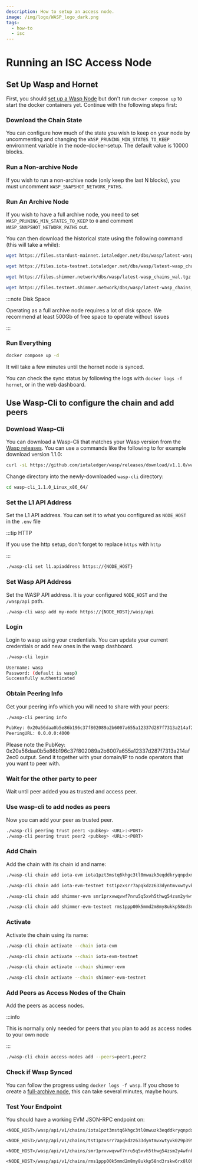 ```yaml
---
description: How to setup an access node.
image: /img/logo/WASP_logo_dark.png
tags:
  - how-to
  - isc
---
```



# Running an ISC Access Node

## Set Up Wasp and Hornet

First, you should [set up a  Wasp Node](./running-a-node.md) but don't run `docker compose up` to start the docker containers yet. Continue with the following steps first:

### Download the Chain State

You can configure how much of the state you wish to keep on your node by uncommenting and changing the `WASP_PRUNING_MIN_STATES_TO_KEEP` environment variable in the node-docker-setup. The default value is 10000 blocks.

### Run a Non-archive Node

If you wish to run a non-archive node (only keep the last N blocks), you must uncomment `WASP_SNAPSHOT_NETWORK_PATHS`.

### Run An Archive Node

If you wish to have a full archive node, you need to set `WASP_PRUNING_MIN_STATES_TO_KEEP` to `0` and comment `WASP_SNAPSHOT_NETWORK_PATHS` out.

You can then download the historical state using the following command (this will take a while):


<Tabs groupId="network" queryString>
<TabItem value="iota" label="IOTA EVM">

```sh
wget https://files.stardust-mainnet.iotaledger.net/dbs/wasp/latest-wasp_chains_wal.tgz -O - | tar xzv -C data/wasp
```

</TabItem>
<TabItem value="iota_testnet" label="IOTA EVM Testnet">

```sh
wget https://files.iota-testnet.iotaledger.net/dbs/wasp/latest-wasp_chains_wal.tgz -O - | tar xzv -C data/wasp
```

</TabItem>
<TabItem value="shimmer" label="ShimmerEVM">

```sh
wget https://files.shimmer.network/dbs/wasp/latest-wasp_chains_wal.tgz -O - | tar xzv -C data/wasp
```

</TabItem>
<TabItem value="shimmer_testnet" label="ShimmerEVM Testnet">

```sh
wget https://files.testnet.shimmer.network/dbs/wasp/latest-wasp_chains_wal.tgz -O - | tar xzv -C data/wasp
```

</TabItem>
</Tabs>

:::note Disk Space

Operating as a full archive node requires a lot of disk space. We recommend at least 500Gb of free space to operate without issues

:::

### Run Everything

```sh
docker compose up -d
```

It will take a few minutes until the hornet node is synced.

You can check the sync status by following the logs with `docker logs -f hornet`, or in the web dashboard.

## Use Wasp-Cli to configure the chain and add peers
### Download Wasp-Cli

You can download a Wasp-Cli that matches your Wasp version from the [Wasp releases](https://github.com/iotaledger/wasp/releases).
You can use a commands like the following to for example download version 1.1.0:

```sh
curl -sL https://github.com/iotaledger/wasp/releases/download/v1.1.0/wasp-cli_1.1.0_Linux_x86_64.tar.gz | tar xzv
```

Change directory into the newly-downloaded `wasp-cli` directory:

```sh
cd wasp-cli_1.1.0_Linux_x86_64/
```

### Set the L1 API Address

Set the L1 API address. You can set it to what you configured as `NODE_HOST` in the `.env` file

:::tip HTTP

If you use the http setup, don't forget to replace `https` with `http`

:::

```sh
./wasp-cli set l1.apiaddress https://{NODE_HOST}
```

### Set Wasp API Address

Set the WASP API address. It is your configured `NODE_HOST` and the `/wasp/api` path.

```sh
./wasp-cli wasp add my-node https://{NODE_HOST}/wasp/api
```

### Login

Login to wasp using your credentials. You can update your current credentials or add new ones in the wasp dashboard.

```sh
./wasp-cli login
```
```sh title=Output
Username: wasp
Password: (default is wasp)
Successfully authenticated
```

### Obtain Peering Info

Get your peering info which you will need to share with your peers:

```sh
./wasp-cli peering info
```
```sh title=Output
PubKey: 0x20a56daa0b5e86b196c37f802089a2b6007a655a12337d287f7313a214af2ec0
PeeringURL: 0.0.0.0:4000
```

Please note the PubKey: 0x20a56daa0b5e86b196c37f802089a2b6007a655a12337d287f7313a214af2ec0 output.
Send it together with your domain/IP to node operators that you want to peer with.

### Wait for the other party to peer

Wait until peer added you as trusted and access peer.

### Use wasp-cli to add nodes as peers

Now you can add your peer as trusted peer.

```sh
./wasp-cli peering trust peer1 <pubkey> <URL>:<PORT>
./wasp-cli peering trust peer2 <pubkey> <URL>:<PORT>
```

### Add Chain

Add the chain with its chain id and name:

<Tabs groupId="network" queryString>
<TabItem value="iota" label="IOTA EVM">

```sh
./wasp-cli chain add iota-evm iota1pzt3mstq6khgc3tl0mwuzk3eqddkryqnpdxmk4nr25re2466uxwm28qqxu5
```

</TabItem>
<TabItem value="iota_testnet" label="IOTA EVM Testnet">

```sh
./wasp-cli chain add iota-evm-testnet tst1pzxsrr7apqkdzz633dyntmvxwtyvk029p39te5j0m33q6946h7akzv663zu
```

</TabItem>
<TabItem value="shimmer" label="ShimmerEVM">

```sh
./wasp-cli chain add shimmer-evm smr1prxvwqvwf7nru5q5xvh5thwg54zsm2y4wfnk6yk56hj3exxkg92mx20wl3s
```

</TabItem>
<TabItem value="shimmer_testnet" label="ShimmerEVM Testnet">

```sh
./wasp-cli chain add shimmer-evm-testnet rms1ppp00k5mmd2m8my8ukkp58nd3rskw6rx8l09aj35984k74uuc5u2cywn3ex
```

</TabItem>
</Tabs>

### Activate

Activate the chain using its name:


<Tabs groupId="network" queryString>
<TabItem value="iota" label="IOTA EVM">

```sh
./wasp-cli chain activate --chain iota-evm
```

</TabItem>
<TabItem value="iota_testnet" label="IOTA EVM Testnet">

```sh
./wasp-cli chain activate --chain iota-evm-testnet
```

</TabItem>
<TabItem value="shimmer" label="ShimmerEVM">

```sh
./wasp-cli chain activate --chain shimmer-evm
```

</TabItem>
<TabItem value="shimmer_testnet" label="ShimmerEVM Testnet">

```sh
./wasp-cli chain activate --chain shimmer-evm-testnet
```

</TabItem>
</Tabs>

### Add Peers as Access Nodes of the Chain

Add the peers as access nodes.

:::info

This is normally only needed for peers that you plan to add as access nodes to your own node

:::

```sh
./wasp-cli chain access-nodes add --peers=peer1,peer2
```

### Check if Wasp Synced

You can follow the progress using `docker logs -f wasp`. If you chose to create a [full-archive node](#run-an-archive-node), this can take several minutes, maybe hours.

### Test Your Endpoint

You should have a working EVM JSON-RPC endpoint on:

<Tabs groupId="network" queryString>
<TabItem value="iota" label="IOTA EVM">

```
<NODE_HOST>/wasp/api/v1/chains/iota1pzt3mstq6khgc3tl0mwuzk3eqddkryqnpdxmk4nr25re2466uxwm28qqxu5/evm
```

</TabItem>
<TabItem value="iota_testnet" label="IOTA EVM Testnet">

```
<NODE_HOST>/wasp/api/v1/chains/tst1pzxsrr7apqkdzz633dyntmvxwtyvk029p39te5j0m33q6946h7akzv663zu/evm
```

</TabItem>

<TabItem value="shimmer" label="ShimmerEVM">

```
<NODE_HOST>/wasp/api/v1/chains/smr1prxvwqvwf7nru5q5xvh5thwg54zsm2y4wfnk6yk56hj3exxkg92mx20wl3s/evm
```

</TabItem>
<TabItem value="shimmer_testnet" label="ShimmerEVM Testnet">

```
<NODE_HOST>/wasp/api/v1/chains/rms1ppp00k5mmd2m8my8ukkp58nd3rskw6rx8l09aj35984k74uuc5u2cywn3ex/evm
```

</TabItem>
</Tabs>
